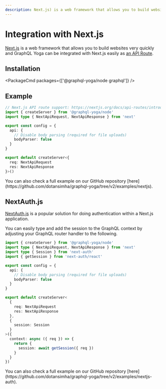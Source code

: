 ```yaml
---
description: Next.js) is a web framework that allows you to build websites very quickly and GraphQL Yoga can be integrated with Next.js easily as an API Route.
---
```



# Integration with Next.js

[Next.js](https://nextjs.org) is a web framework that allows you to build websites very quickly and GraphQL Yoga can be integrated with Next.js easily as [an API Route](https://nextjs.org/docs/api-routes/api-middlewares).

## Installation

<PackageCmd packages={['@graphql-yoga/node graphql']} />

## Example

```ts filename="pages/aрi/graphql.ts"
// Next.js API route support: https://nextjs.org/docs/api-routes/introduction
import { createServer } from '@graphql-yoga/node'
import type { NextApiRequest, NextApiResponse } from 'next'

export const config = {
  api: {
    // Disable body parsing (required for file uploads)
    bodyParser: false
  }
}

export default createServer<{
  req: NextApiRequest
  res: NextApiResponse
}>()
```

<Callout>
  You can also check a full example on our GitHub repository
  [here](https://github.com/dotansimha/graphql-yoga/tree/v2/examples/nextjs).
</Callout>

## NextAuth.js

[NextAuth.js](https://next-auth.js.org/) is a popular solution for doing authentication within a Next.js application.

You can easily type and add the session to the GraphQL context by adjusting your GraphQL router handler to the following.

```ts filename="pages/aрi/graphql.ts"
import { createServer } from '@graphql-yoga/node'
import type { NextApiRequest, NextApiResponse } from 'next'
import type { Session } from 'next-auth'
import { getSession } from 'next-auth/react'

export const config = {
  api: {
    // Disable body parsing (required for file uploads)
    bodyParser: false
  }
}

export default createServer<
  {
    req: NextApiRequest
    res: NextApiResponse
  },
  {
    session: Session
  }
>({
  context: async ({ req }) => {
    return {
      session: await getSession({ req })
    }
  }
})
```

<Callout>
  You can also check a full example on our GitHub repository
  [here](https://github.com/dotansimha/graphql-yoga/tree/v2/examples/nextjs-auth).
</Callout>
